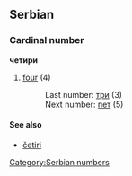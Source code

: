 ==Serbian==
===Cardinal number===
'''четири'''
#[[four]] (4)
#:Last number: [[три]] (3)
#:Next number: [[пет]] (5)
====See also====
*[[četiri]]
[[Category:Serbian numbers]]